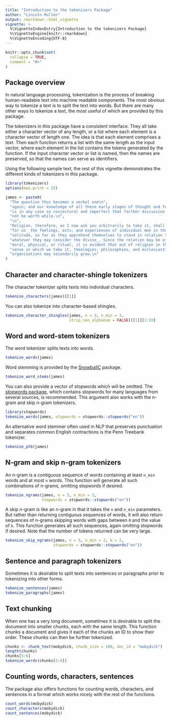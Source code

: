 ```yaml
---
title: "Introduction to the tokenizers Package"
author: "Lincoln Mullen"
output: rmarkdown::html_vignette
vignette: >
  %\VignetteIndexEntry{Introduction to the tokenizers Package}
  %\VignetteEngine{knitr::rmarkdown}
  %\VignetteEncoding{UTF-8}
---
```


```r
knitr::opts_chunk$set(
  collapse = TRUE,
  comment = "#>"
)
```

## Package overview

In natural language processing, tokenization is the process of breaking human-readable text into machine readable components. The most obvious way to tokenize a text is to split the text into words. But there are many other ways to tokenize a text, the most useful of which are provided by this package.

The tokenizers in this package have a consistent interface. They all take either a character vector of any length, or a list where each element is a character vector of length one. The idea is that each element comprises a text. Then each function returns a list with the same length as the input vector, where each element in the list contains the tokens generated by the function. If the input character vector or list is named, then the names are preserved, so that the names can serve as identifiers.

Using the following sample text, the rest of this vignette demonstrates the different kinds of tokenizers in this package.

```r
library(tokenizers)
options(max.print = 25)

james <- paste0(
  "The question thus becomes a verbal one\n",
  "again; and our knowledge of all these early stages of thought and feeling\n",
  "is in any case so conjectural and imperfect that farther discussion would\n",
  "not be worth while.\n",
  "\n",
  "Religion, therefore, as I now ask you arbitrarily to take it, shall mean\n",
  "for us _the feelings, acts, and experiences of individual men in their\n",
  "solitude, so far as they apprehend themselves to stand in relation to\n",
  "whatever they may consider the divine_. Since the relation may be either\n",
  "moral, physical, or ritual, it is evident that out of religion in the\n",
  "sense in which we take it, theologies, philosophies, and ecclesiastical\n",
  "organizations may secondarily grow.\n"
)
```

## Character and character-shingle tokenizers

The character tokenizer splits texts into individual characters. 

```r
tokenize_characters(james)[[1]] 
```

You can also tokenize into character-based shingles.

```r
tokenize_character_shingles(james, n = 3, n_min = 3, 
                            strip_non_alphanum = FALSE)[[1]][1:20]
```

## Word and word-stem tokenizers

The word tokenizer splits texts into words. 

```r
tokenize_words(james)
```

Word stemming is provided by the [SnowballC](https://cran.r-project.org/package=SnowballC) package.

```r
tokenize_word_stems(james)
```

You can also provide a vector of stopwords which will be omitted. The [stopwords package](https://github.com/quanteda/stopwords), which contains stopwords for many languages from several sources, is recommended. This argument also works with the n-gram and skip n-gram tokenizers.

```r
library(stopwords)
tokenize_words(james, stopwords = stopwords::stopwords("en"))
```

An alternative word stemmer often used in NLP that preserves punctuation and separates common English contractions is the Penn Treebank tokenizer.

```r
tokenize_ptb(james)
```

## N-gram and skip n-gram tokenizers

An n-gram is a contiguous sequence of words containing at least `n_min` words and at most `n` words. This function will generate all such combinations of n-grams, omitting stopwords if desired.

```r
tokenize_ngrams(james, n = 5, n_min = 2,
                stopwords = stopwords::stopwords("en"))
```

A skip n-gram is like an n-gram in that it takes the `n` and `n_min` parameters. But rather than returning contiguous sequences of words, it will also return sequences of n-grams skipping words with gaps between `0` and the value of `k`. This function generates all such sequences, again omitting stopwords if desired. Note that the number of tokens returned can be very large.

```r
tokenize_skip_ngrams(james, n = 5, n_min = 2, k = 2,
                     stopwords = stopwords::stopwords("en"))
```

## Sentence and paragraph tokenizers

Sometimes it is desirable to split texts into sentences or paragraphs prior to tokenizing into other forms.

```r
tokenize_sentences(james) 
tokenize_paragraphs(james)
```

## Text chunking

When one has a very long document, sometimes it is desirable to split the document into smaller chunks, each with the same length. This function chunks a document and gives it each of the chunks an ID to show their order. These chunks can then be further tokenized.

```r
chunks <- chunk_text(mobydick, chunk_size = 100, doc_id = "mobydick")
length(chunks)
chunks[5:6]
tokenize_words(chunks[5:6])
```

## Counting words, characters, sentences

The package also offers functions for counting words, characters, and sentences in a format which works nicely with the rest of the functions.

```r
count_words(mobydick)
count_characters(mobydick)
count_sentences(mobydick)
```

